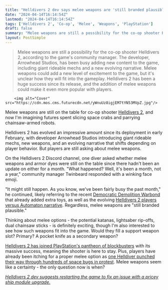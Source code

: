 ```yaml
---
title: "Helldivers 2 dev says melee weapons are 'still branded plausible,' and now I'm dreaming of duking it out with an Automaton Hulk with a giant sword of my own"
date: "2024-04-14T16:14:54Z"
lastmod: "2024-04-14T16:14:54Z"
tags: ['Helldivers 2', 'Co-op', 'Melee', 'Weapons', 'PlayStation']
draft: false
summary: "Melee weapons are still a possibility for the co-op shooter Helldivers 2, according to the game's community manager. The developer, Arrowhead Studios, has been busy adding new content to the game, including giant rideable mechs and a new evolving narrative. Melee weapons could add a new level of excitement to the game, but it's unclear how they will fit into the gameplay. Helldivers 2 has been a huge success since its release, and the addition of melee weapons could make it even more popular with players."
layout: PostSimple
---
```

> Melee weapons are still a possibility for the co-op shooter Helldivers 2, according to the game's community manager. The developer, Arrowhead Studios, has been busy adding new content to the game, including giant rideable mechs and a new evolving narrative. Melee weapons could add a new level of excitement to the game, but it's unclear how they will fit into the gameplay. Helldivers 2 has been a huge success since its release, and the addition of melee weapons could make it even more popular with players.


        <img alt="Cover" src="https://cdn.mos.cms.futurecdn.net/yWnuUz8igjEM7tYN53MVpZ.jpg"/>
        
Melee weapons are still on the table for co-op shooter [Helldivers 2](https://www.gamesradar.com/helldivers-2-guide/), and now I'm imagining futures spent slicing space crabs and parrying chainsaw-armed robots. 

Helldivers 2 has evolved an impressive amount since its deployment in early February, with developer Arrowhead Studios introducing giant rideable mechs, new weapons, and an evolving narrative that shifts depending on player behavior. But players are still asking about melee weapons. 

On the Helldivers 2 Discord channel, one diver asked whether melee weapons and armor dyes were still on the table since there hadn't been an update on either for a month. "What happened? Well, it's been a month, not a year," community manager Twinbeard responded with a winking face emoji. 

"It might still happen. As you know, we've been fairly busy the past month," he continued, likely referring to the recent [Democratic Demolition Warbond](https://www.gamesradar.com/helldivers-2-democratic-detonation-warbond/) that already added extra toys, as well as the evolving [Helldivers 2 players versus Automaton narrative](https://www.gamesradar.com/helldivers-2-game-master-joel-says-sike-the-previous-automaton-force-was-merely-a-vanguard-and-now-a-massive-fleet-is-assaulting-cyberstan-and-the-surrounding-planets/). Regardless, melee weapons are "still branded plausible."

Thinking about melee options - the potential katanas, lightsaber rip-offs, dual chainsaw sticks - is definitely exciting, though I'm also interested to see how such weapons fit into the game. Would they fill a support weapon slot? Primary? A pocket knife as a secondary weapon? 

[Helldivers 2 has joined PlayStation's pantheon of blockbusters](https://www.gamesradar.com/helldivers-2-directors-childhood-dream-is-for-the-co-op-shooter-to-join-the-pantheon-of-playstations-biggest-ip-its-crazy-that-it-might-be-in-the-future/) with its massive success, meaning the shooter is here to stay. Plus, players have already been itching for a proper melee option as [one Helldiver punched their way through hundreds of space bugs in protest](https://www.gamesradar.com/i-wont-stop-till-im-given-a-melee-weapon-helldivers-2-madman-is-fist-fighting-their-way-through-bugs-with-over-100-melee-kills-a-mission/). Melee weapons seem like a certainty - the only question now is when?

[<em>Helldivers 2 dev suggests restarting the game to fix an issue with a pricey ship module upgrade.</em>](https://www.gamesradar.com/helldivers-2-dev-suggests-restarting-the-game-to-fix-a-pricey-new-ship-upgrade-bug-confirms-the-team-is-investigating-a-fix/)
        